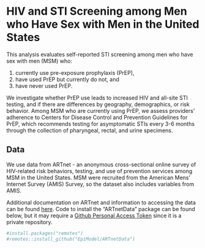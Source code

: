 # HIV and STI Screening among Men who Have Sex with Men in the United States

This analysis evaluates self-reported STI screening among men who have sex with men (MSM) who: 

1. currently use pre-exposure prophylaxis (PrEP), 
2. have used PrEP but currently do not, and 
3. have never used PrEP. 
  
We investigate whether PrEP use leads to increased HIV and all-site STI testing, and if there are differences by geography, demographics, or risk behavior. Among MSM who are currently using PrEP, we assess providers' adherence to Centers for Disease Control and Prevention Guidelines for PrEP, which recommends testing for asymptomatic STIs every 3-6 months through the collection of pharyngeal, rectal, and urine specimens.

## Data

We use data from ARTnet - an anonymous cross-sectional online survey of HIV-related risk behaviors, testing, and use of prevention services among MSM in the United States. MSM were recruited from the American Mens' Internet Survey (AMIS) Survey, so the dataset also includes variables from AMIS. 

Additional documentation on ARTnet and information to accessing the data can be found [here](https://github.com/EpiModel/ARTnetData). Code to install the "ARTnetData" package can be found below, but it may require a [Github Personal Access Token](https://help.github.com/en/articles/creating-a-personal-access-token-for-the-command-line) since it is a private repository.

```r
#install.packages("remotes")
#remotes::install_github("EpiModel/ARTnetData")
```



